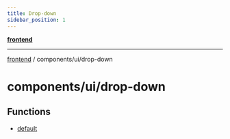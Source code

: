 ```yaml
---
title: Drop-down
sidebar_position: 1
---
```


[**frontend**](./drop-down/../../..)

***

[frontend](./drop-down/../../..) / components/ui/drop-down

# components/ui/drop-down

## Functions

- [default](./drop-down/functions/default)
